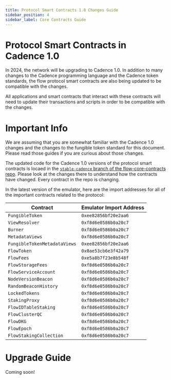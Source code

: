 ```yaml
---
title: Protocol Smart Contracts 1.0 Changes Guide
sidebar_position: 4
sidebar_label: Core Contracts Guide
---
```


# Protocol Smart Contracts in Cadence 1.0

In 2024, the network will be upgrading to Cadence 1.0. 
In addition to many changes to the Cadence programming language and
the Cadence token standards, the flow protocol smart contracts
are also being updated to be compatible with the changes.

All applications and smart contracts that interact with these contracts
will need to update their transactions and scripts in order to be compatible with the changes.

# Important Info

We are assuming that you are somewhat familiar with the Cadence 1.0 changes
and the changes to the fungible token standard for this document. Please
read those guides if you are curious about those changes.

The updated code for the Cadence 1.0 versions of the protocol smart contracts
is locaed in the [`stable-cadence` branch of the flow-core-contracts repo](https://github.com/onflow/flow-core-contracts/pull/319).
Please look at the changes there to understand how the contracts have changed.
Every contract in the repo is changing.

In the latest version of the emulator, here are the import addresses
for all of the important contracts related to the protocol:

| Contract                    | Emulator Import Address |
| --------------------------- | ----------------------- |
| `FungibleToken`             | `0xee82856bf20e2aa6`    |
| `ViewResolver`              | `0xf8d6e0586b0a20c7`    |
| `Burner`                    | `0xf8d6e0586b0a20c7`    |
| `MetadataViews`             | `0xf8d6e0586b0a20c7`    |
| `FungibleTokenMetadataViews`| `0xee82856bf20e2aa6`    |
| `FlowToken`                 | `0x0ae53cb6e3f42a79`    |
| `FlowFees`                  | `0xe5a8b7f23e8b548f`    |
| `FlowStorageFees`           | `0xf8d6e0586b0a20c7`    |
| `FlowServiceAccount`        | `0xf8d6e0586b0a20c7`    |
| `NodeVersionBeacon`         | `0xf8d6e0586b0a20c7`    |
| `RandomBeaconHistory`       | `0xf8d6e0586b0a20c7`    |
| `LockedTokens`              | `0xf8d6e0586b0a20c7`    |
| `StakingProxy`              | `0xf8d6e0586b0a20c7`    |
| `FlowIDTableStaking`        | `0xf8d6e0586b0a20c7`    |
| `FlowClusterQC`             | `0xf8d6e0586b0a20c7`    |
| `FlowDKG`                   | `0xf8d6e0586b0a20c7`    |
| `FlowEpoch`                 | `0xf8d6e0586b0a20c7`    |
| `FlowStakingCollection`     | `0xf8d6e0586b0a20c7`    |


# Upgrade Guide

Coming soon!